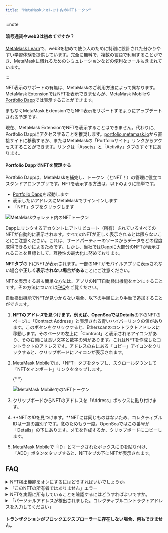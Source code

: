 ```yaml
---
title: "MetaMaskウォレット内のNFTトークン"
---
```



:::note

#### 暗号通貨やweb3は初めてですか？

[MetaMask Learn](https://learn.metamask.io/)で、web3を初めて使う人のために特別に設計された分かりやすい学習体験を提供しています。完全に無料で、複数の言語で利用することができ、MetaMaskに慣れるためのシミュレーションなどの便利なツールも含まれています。

:::

NFT表示のサポートの有無は、MetaMaskのご利用方法によって異なります。MetaMask ExtensionではNFTを表示できませんが、MetaMask Mobileや[Portfolio Dapp](https://portfolio.metamask.io)では表示することができます。

まもなくMetaMask ExtensionでもNFT表示をサポートするようにアップデートされる予定です。

<Tabs>

<TabItem value="Portfolio Dapp" label="Portfolio Dapp">

現在、MetaMask ExtensionでNFTを表示することはできません。代わりに、Portfolio Dappにアクセスすることを推奨します。[portfolio.metamask.io](https://portfolio.metamask.io)から直接サイトに移動するか、またはMetaMaskの「Portfolioサイト」リンクからアクセスすることができます。リンクは「Assets」と「Activity」タブのすぐ下にあります。

#### Portfolio DappでNFTを管理する

Portfolio Dappは、MetaMaskを補完し、トークン（とNFT！）の管理に役立つスタンドアロンアプリです。NFTを表示する方法は、以下のように簡単です。

- [Portfolio Dapp](https://portfolio.metamask.io/)を起動します
- 表示したいアドレスにMetaMaskでサインインします
- 「NFT」タブをクリックします

<div class="center-container">
  <div class="img-medium">
    <img
      src={
        require("../../../../../img/i18n/legacy/NFT_tokens_in_your_MetaMask_wallet_1.gif")
          .default
      }
      alt="MetaMaskウォレット内のNFTトークン"
    />
  </div>
</div>

Dappにリンクするアカウントにアトリビュート（所有）されているすべてのNFTが自動的に表示されます。すべてのNFTが正しく表示されるとは限らないことにご注意ください。これは、サードパーティーのソースからデータをどの程度取得できるかによるためです。しかし、当社ではDappに大部分のNFTが表示されることを目標として、互換性の最大化に努めております。

</TabItem>

<TabItem value="Mobile" label="Mobile">

**NFTタブ**の下にNFTが表示されます。一部のNFTがモバイルアプリに表示されない場合や**正しく表示されない場合がある**ことにご注意ください。

NFTを表示する最も簡単な方法は、アプリのNFT自動検出機能をオンにすることです。その方法については[FAQ](#faq)をご覧ください。

自動検出機能でNFTが見つからない場合、以下の手順により手動で追加することができます。

1. **NFTの*アドレス*を見つけます。**例えば、OpenSeaでは**Details**の下のNFTのページに「Contract Address」と表示される青いハイパーリンクの値があります。このボタンをクリックすると、Etherscanのコントラクトアドレスに移動します。そのページの左上に「Contract」と表示されるアイコンがあり、その右側には長い文字と数字の列があります。これはNFTを作成したコントラクトのアドレスです。アドレスの右にある「コピー」アイコンをクリックすると、クリップボードにアイコンが表示されます。

2. MetaMask Mobileでは、「NFT」タブをタップし、スクロールダウンして「NFTをインポート」リンクをタップします。

   {" "}

   <div class="center-container">
     <div class="img-medium">
       <img
         src={
           require("../../../../../img/i18n/legacy/NFT_tokens_in_your_MetaMask_Mobile2.png")
             .default
         }
         alt="MetaMask MobileでのNFTトークン"
       />
     </div>
   </div>

3. クリップボードからNFTのアドレスを「Address」ボックスに貼り付けます。

4. **NFTの*ID*を見つけます。**NFTには同じものはないため、コレクティブルIDは一意の識別子です。念のためもう一度。OpenSeaではこの番号が「Details」の下にあります。メモを作成するか、クリップボードにコピーします。

5. MetaMask Mobileで「ID」とマークされたボックスにIDを貼り付け、「ADD」ボタンをタップすると、NFTタブの下にNFTが表示されます。

</TabItem>

</Tabs>

## **FAQ**

<details>
<summary>NFT検出機能をオンにするにはどうすればいいでしょうか。</summary>

<div>

アプリのホームページを「NFT」タブに切り替えると、NFT検出機能がオンになっていない場合はプロンプトが表示されます。自動検出機能をオンにできる適切な設定メニューが表示されるリンクをたどります。

注意：**NFTの自動検出機能はEthereumメインネットでのみ利用できます**。その他のネットワークを選択している場合、このオプションは設定に表示されません。

そうでない場合は、以下の手順に従ってください。

1. アプリの左上隅にあるハンバーガーアイコンをタップして設定メニューを見つけます。

2. 「Security & Privacy」を見つけます。

3. スイッチをフリックして自動検出機能をオンにします。**「Enable OpenSea API（の有効化）」もオンになっている必要があります。それ以外の場合、NFT自動検出スイッチは灰色で表示されます**。

   {" "}

   <div class="center-container">
     <div class="img-medium">
       <img
         src={
           require("../../../../../img/i18n/legacy/MetaMask_Mobile_Autodetect_NFTs.gif")
             .default
         }
         alt="MetaMask MobileのAutodetect NFT"
       />
     </div>
   </div>

   これで、ほとんどのNFTは自動的にウォレットの「NFT」タブの下に表示されます。

</div>
</details>

<details>
<summary>「このNFTの所有者ではありません」エラー</summary>

<div>

「NFTの所有者ではありません」というメッセージが表示された場合、適切なMetaMaskアカウントにトークンを追加しようとしているかどうかを確認してください。また、MetaMaskのウォレットアドレスでNFTを所有していることを、ネットワークのブロックエクスプローラーでも確認してください。ブロックエクスプローラーでウォレットを確認する方法が不明な場合は、[ガイド](/managing-my-wallet/how-to-check-my-wallet-activity-on-the-blockchain-explorer)をご覧ください。

</div>
</details>

<details>
<summary>NFTを実際に所有していることを確認するにはどうすればよいですか。</summary>

<div>

[ブロックエクスプローラーでMetaMaskのウォレットアドレスを検索](/managing-my-wallet/how-to-check-my-wallet-activity-on-the-blockchain-explorer)し、トランザクションを確認して、NFTがウォレットに正常に転送されたかどうかを確認します。あるいはNFTのコントラクトアドレスを検索し、その場所がウォレットアドレスと一致しており、トランザクションが完了したことを確認します。

ブロックエクスプローラーで「ERC-1155/ERC-721 Token Txns」タブをクリックすると、NFTで実行されたすべてのトランザクションが表示されます。NFTが表示されない場合は送信元に連絡してください。

</div>
</details>

<details>
<summary>「パーソナルアドレスが検出されました。コレクティブルコントラクトアドレスを入力してください」</summary>

<div>

このエラーは、NFT自体のアドレスではなくウォレットアドレスに貼り付けられた場合に表示されます。上記の*Mobile*タブの下にある指示に従ってNFTのコントラクトアドレスを見つけ、代わりにこのコントラクトアドレスを貼り付けてください。

</div>
</details>

#### **トランザクションがブロックエクスプローラーに存在しない場合、何もできません。**
